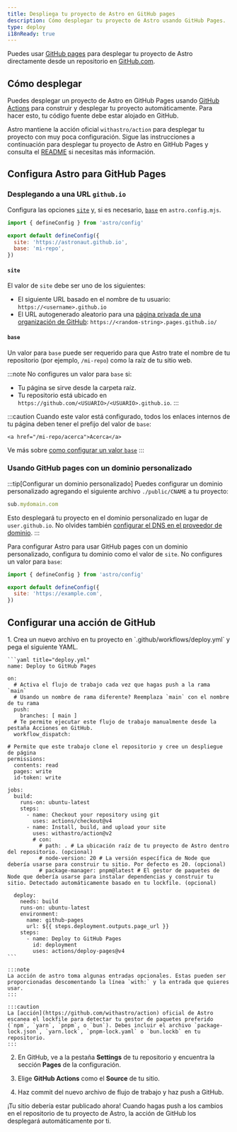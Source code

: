 ```yaml
---
title: Despliega tu proyecto de Astro en GitHub pages
description: Cómo desplegar tu proyecto de Astro usando GitHub Pages.
type: deploy
i18nReady: true
---
```


Puedes usar [GitHub pages](https://pages.github.com/) para desplegar tu proyecto de Astro directamente desde un repositorio en [GitHub.com](https://github.com/).

## Cómo desplegar

Puedes desplegar un proyecto de Astro en GitHub Pages usando [GitHub Actions](https://github.com/features/actions) para construir y desplegar tu proyecto automáticamente. Para hacer esto, tu código fuente debe estar alojado en GitHub.

Astro mantiene la acción oficial `withastro/action` para desplegar tu proyecto con muy poca configuración. Sigue las instrucciones a continuación para desplegar tu proyecto de Astro en GitHub Pages y consulta el [README](https://github.com/withastro/action) si necesitas más información.

## Configura Astro para GitHub Pages

### Desplegando a una URL `github.io`

Configura las opciones [`site`](/es/reference/configuration-reference/#site) y, si es necesario, [`base`](/es/reference/configuration-reference/#base) en `astro.config.mjs`.

```js title="astro.config.mjs" ins={4-5}
import { defineConfig } from 'astro/config'

export default defineConfig({
  site: 'https://astronaut.github.io',
  base: 'mi-repo',
})
```

#### `site`

El valor de `site` debe ser uno de los siguientes:

- El siguiente URL basado en el nombre de tu usuario: `https://<username>.github.io`
- El URL autogenerado aleatorio para una [página privada de una organización de GitHub](https://docs.github.com/en/enterprise-cloud@latest/pages/getting-started-with-github-pages/changing-the-visibility-of-your-github-pages-site): `https://<random-string>.pages.github.io/`


#### `base`

Un valor para `base` puede ser requerido para que Astro trate el nombre de tu repositorio (por ejemplo, `/mi-repo`) como la raíz de tu sitio web.

:::note
  No configures un valor para `base` si:

- Tu página se sirve desde la carpeta raíz.
- Tu repositorio está ubicado en `https://github.com/<USUARIO>/<USUARIO>.github.io`.
:::

:::caution
    Cuando este valor está configurado, todos los enlaces internos de tu página deben tener el prefijo del valor de `base`:

```astro ins="/mi-repo"
<a href="/mi-repo/acerca">Acerca</a>
```

Ve más sobre [como configurar un valor `base`](/es/reference/configuration-reference/#base)
:::

### Usando GitHub pages con un dominio personalizado

:::tip[Configurar un dominio personalizado]
Puedes configurar un dominio personalizado agregando el siguiente archivo `./public/CNAME` a tu proyecto:

```js title="public/CNAME"
sub.mydomain.com
```

Esto desplegará tu proyecto en el dominio personalizado en lugar de `user.github.io`. No olvides también [configurar el DNS en el proveedor de dominio](https://docs.github.com/en/pages/configuring-a-custom-domain-for-your-github-pages-site/managing-a-custom-domain-for-your-github-pages-site#configuring-a-subdomain).
:::

Para configurar Astro para usar GitHub pages con un dominio personalizado, configura tu dominio como el valor de `site`. No configures un valor para `base`:

```js title="astro.config.mjs" ins={4}
import { defineConfig } from 'astro/config'

export default defineConfig({
  site: 'https://example.com',
})
```

## Configurar una acción de GitHub

<Steps>
1. Crea un nuevo archivo en tu proyecto en `.github/workflows/deploy.yml` y pega el siguiente YAML.

    ```yaml title="deploy.yml"
    name: Deploy to GitHub Pages

    on:
      # Activa el flujo de trabajo cada vez que hagas push a la rama `main`
      # Usando un nombre de rama diferente? Reemplaza `main` con el nombre de tu rama
      push:
        branches: [ main ]
      # Te permite ejecutar este flujo de trabajo manualmente desde la pestaña Acciones en GitHub.
      workflow_dispatch:
      
    # Permite que este trabajo clone el repositorio y cree un despliegue de página
    permissions:
      contents: read
      pages: write
      id-token: write

    jobs:
      build:
        runs-on: ubuntu-latest
        steps:
          - name: Checkout your repository using git
            uses: actions/checkout@v4
          - name: Install, build, and upload your site
            uses: withastro/action@v2
            # con:
              # path: . # La ubicación raíz de tu proyecto de Astro dentro del repositorio. (opcional)
              # node-version: 20 # La versión específica de Node que debería usarse para construir tu sitio. Por defecto es 20. (opcional)
              # package-manager: pnpm@latest # El gestor de paquetes de Node que debería usarse para instalar dependencias y construir tu sitio. Detectado automáticamente basado en tu lockfile. (opcional)

      deploy:
        needs: build
        runs-on: ubuntu-latest
        environment:
          name: github-pages
          url: ${{ steps.deployment.outputs.page_url }}
        steps:
          - name: Deploy to GitHub Pages
            id: deployment
            uses: actions/deploy-pages@v4
    ```

    :::note
    La acción de astro toma algunas entradas opcionales. Estas pueden ser proporcionadas descomentando la línea `with:` y la entrada que quieres usar.
    :::
    
    :::caution
    La [acción](https://github.com/withastro/action) oficial de Astro escanea el lockfile para detectar tu gestor de paquetes preferido (`npm`, `yarn`, `pnpm`, o `bun`). Debes incluir el archivo `package-lock.json`, `yarn.lock`, `pnpm-lock.yaml` o `bun.lockb` en tu repositorio.
    :::

2. En GitHub, ve a la pestaña **Settings** de tu repositorio y encuentra la sección **Pages** de la configuración.

3. Elige **GitHub Actions** como el **Source** de tu sitio.

4. Haz commit del nuevo archivo de flujo de trabajo y haz push a GitHub.
</Steps>
  
¡Tu sitio debería estar publicado ahora! Cuando hagas push a los cambios en el repositorio de tu proyecto de Astro, la acción de GitHub los desplegará automáticamente por ti.

